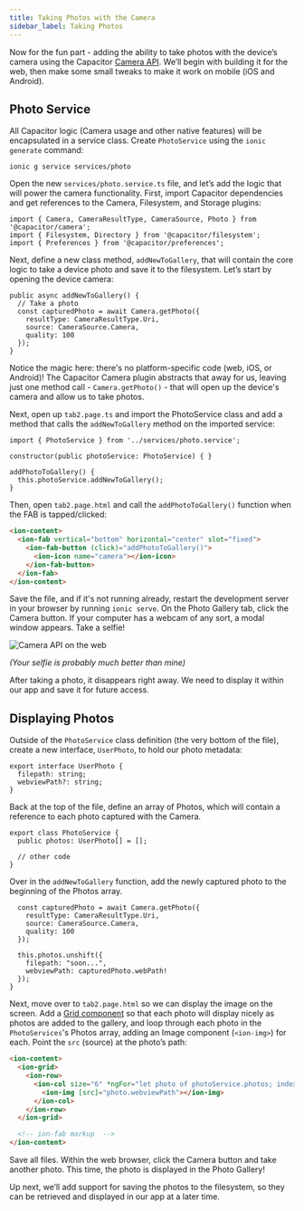 ```yaml
---
title: Taking Photos with the Camera
sidebar_label: Taking Photos
---
```


<head>
  <title>Build Camera API for iOS, Android & Web | Ionic Capacitor Camera</title>
  <meta
    name="description"
    content="Add the ability to take photos with your device's camera using the Ionic Capacitor Camera API for mobile iOS, Android, and the web. Learn how here."
  />
</head>

Now for the fun part - adding the ability to take photos with the device’s camera using the Capacitor [Camera API](https://capacitorjs.com/docs/apis/camera). We’ll begin with building it for the web, then make some small tweaks to make it work on mobile (iOS and Android).

## Photo Service

All Capacitor logic (Camera usage and other native features) will be encapsulated in a service class. Create `PhotoService` using the `ionic generate` command:

```shell
ionic g service services/photo
```

Open the new `services/photo.service.ts` file, and let’s add the logic that will power the camera functionality. First, import Capacitor dependencies and get references to the Camera, Filesystem, and Storage plugins:

```tsx
import { Camera, CameraResultType, CameraSource, Photo } from '@capacitor/camera';
import { Filesystem, Directory } from '@capacitor/filesystem';
import { Preferences } from '@capacitor/preferences';
```

Next, define a new class method, `addNewToGallery`, that will contain the core logic to take a device photo and save it to the filesystem. Let’s start by opening the device camera:

```tsx
public async addNewToGallery() {
  // Take a photo
  const capturedPhoto = await Camera.getPhoto({
    resultType: CameraResultType.Uri,
    source: CameraSource.Camera,
    quality: 100
  });
}
```

Notice the magic here: there's no platform-specific code (web, iOS, or Android)! The Capacitor Camera plugin abstracts that away for us, leaving just one method call - `Camera.getPhoto()` - that will open up the device's camera and allow us to take photos.

Next, open up `tab2.page.ts` and import the PhotoService class and add a method that calls the `addNewToGallery` method on the imported service:

```tsx
import { PhotoService } from '../services/photo.service';

constructor(public photoService: PhotoService) { }

addPhotoToGallery() {
  this.photoService.addNewToGallery();
}
```

Then, open `tab2.page.html` and call the `addPhotoToGallery()` function when the FAB is tapped/clicked:

```html
<ion-content>
  <ion-fab vertical="bottom" horizontal="center" slot="fixed">
    <ion-fab-button (click)="addPhotoToGallery()">
      <ion-icon name="camera"></ion-icon>
    </ion-fab-button>
  </ion-fab>
</ion-content>
```

Save the file, and if it's not running already, restart the development server in your browser by running `ionic serve`. On the Photo Gallery tab, click the Camera button. If your computer has a webcam of any sort, a modal window appears. Take a selfie!

![Camera API on the web](/img/guides/first-app-cap-ng/camera-web.png)

_(Your selfie is probably much better than mine)_

After taking a photo, it disappears right away. We need to display it within our app and save it for future access.

## Displaying Photos

Outside of the `PhotoService` class definition (the very bottom of the file), create a new interface, `UserPhoto`, to hold our photo metadata:

```tsx
export interface UserPhoto {
  filepath: string;
  webviewPath?: string;
}
```

Back at the top of the file, define an array of Photos, which will contain a reference to each photo captured with the Camera.

```tsx
export class PhotoService {
  public photos: UserPhoto[] = [];

  // other code
}
```

Over in the `addNewToGallery` function, add the newly captured photo to the beginning of the Photos array.

```tsx
  const capturedPhoto = await Camera.getPhoto({
    resultType: CameraResultType.Uri,
    source: CameraSource.Camera,
    quality: 100
  });

  this.photos.unshift({
    filepath: "soon...",
    webviewPath: capturedPhoto.webPath!
  });
}
```

Next, move over to `tab2.page.html` so we can display the image on the screen. Add a [Grid component](https://ionicframework.com/docs/api/grid) so that each photo will display nicely as photos are added to the gallery, and loop through each photo in the `PhotoServices`'s Photos array, adding an Image component (`<ion-img>`) for each. Point the `src` (source) at the photo’s path:

```html
<ion-content>
  <ion-grid>
    <ion-row>
      <ion-col size="6" *ngFor="let photo of photoService.photos; index as position">
        <ion-img [src]="photo.webviewPath"></ion-img>
      </ion-col>
    </ion-row>
  </ion-grid>

  <!-- ion-fab markup  -->
</ion-content>
```

Save all files. Within the web browser, click the Camera button and take another photo. This time, the photo is displayed in the Photo Gallery!

Up next, we’ll add support for saving the photos to the filesystem, so they can be retrieved and displayed in our app at a later time.
